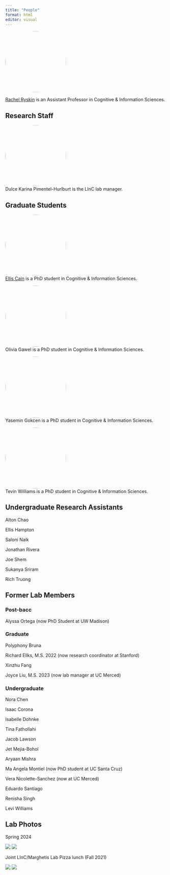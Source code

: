 ```yaml
---
title: "People"
format: html
editor: visual
---
```


<div>

![](img/Ryskin_Rachel_200910-1-cropped-square.jpeg){style="border-radius: 50%;"
width="191"}\

[Rachel Ryskin](https://raryskin.github.io/) is an Assistant Professor
in Cognitive & Information Sciences.

</div>

## Research Staff

<div>

![](img/Pimentel-Hurlburt_crop.jpeg){style="border-radius: 50%;"
width="191"}\
Dulce Karina Pimentel-Hurlburt is the LInC lab manager.

</div>

## Graduate Students

<div>

![](img/avatar_cain.jpeg){style="border-radius: 50%;" width="191"}\
[Ellis Cain](https://ellisc.dev/) is a PhD student in Cognitive &
Information Sciences.

</div>

<div>

![](img/OGawel_headshot_crop.jpeg){style="border-radius: 50%;"
width="191"}\
Olivia Gawel is a PhD student in Cognitive & Information Sciences.

</div>

<div>

![](img/gokcen.jpg){style="border-radius: 50%;" width="191"}\
Yasemin Gokcen is a PhD student in Cognitive & Information Sciences.

</div>

<div>

![](img/avatar_williams.jpeg){style="border-radius: 50%;"
width="191"}\
Tevin Williams is a PhD student in Cognitive & Information Sciences.

</div>

## Undergraduate Research Assistants

Alton Chao

Ellis Hampton

Saloni Naik

Jonathan Rivera

Joe Shem

Sukanya Sriram

Rich Truong

## Former Lab Members

### Post-bacc

Alyssa Ortega (now PhD Student at UW Madison)

### Graduate

Polyphony Bruna

Richard Ellks, M.S. 2022 (now research coordinator at Stanford)

Xinzhu Fang

Joyce Liu, M.S. 2023 (now lab manager at UC Merced)

### Undergraduate

Nora Chen

Isaac Corona

Isabelle Dohnke

Tina Fathollahi

Jacob Lawson

Jet Mejia-Bohol

Aryaan Mishra

Ma Angela Montiel (now PhD student at UC Santa Cruz)

Vera Nicolette-Sanchez (now at UC Merced)

Eduardo Santiago

Renisha Singh

Levi Williams

## Lab Photos

Spring 2024

![](img/spring2024_lab_photo_normal.jpg)
![](img/spring2024_lab_photo_funny.jpg)

Joint LInC/Marghetis Lab Pizza lunch (Fall 2021)

![](img/fall2021_pizza.jpg) ![](img/fall2021_pizza2.jpg)
